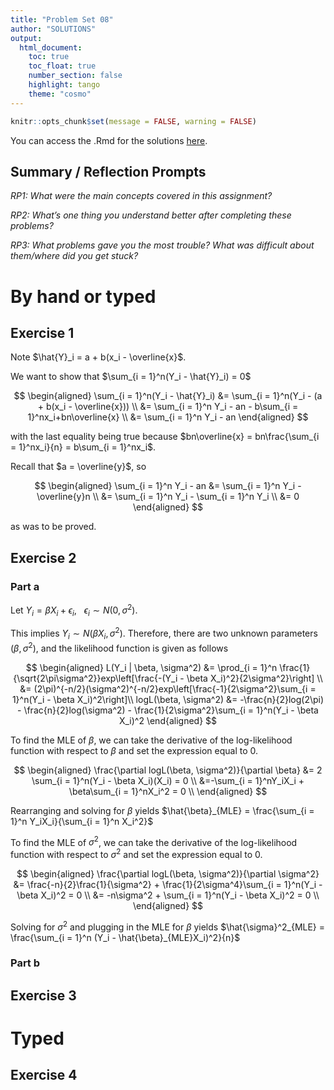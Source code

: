 ```yaml
---
title: "Problem Set 08"
author: "SOLUTIONS"
output: 
  html_document:
    toc: true
    toc_float: true
    number_section: false
    highlight: tango
    theme: "cosmo"
---
```


```r
knitr::opts_chunk$set(message = FALSE, warning = FALSE)
```

You can access the .Rmd for the solutions [here](https://github.com/kgfitzgerald/APU_MATH_362/blob/main/PROBLEM_SETS/SOLUTIONS/PS-08-SOLUTIONS.Rmd).

## Summary / Reflection Prompts

*RP1: What were the main concepts covered in this assignment?*


*RP2: What's one thing you understand better after completing these problems?*


*RP3: What problems gave you the most trouble? What was difficult about them/where did you get stuck?*

# By hand or typed

## Exercise 1

Note $\hat{Y}_i = a + b(x_i - \overline{x}$. 

We want to show that $\sum_{i = 1}^n(Y_i - \hat{Y}_i) = 0$

$$
\begin{aligned}
\sum_{i = 1}^n(Y_i - \hat{Y}_i) &= \sum_{i = 1}^n(Y_i - (a + b(x_i - \overline{x})) \\
&= \sum_{i = 1}^n Y_i - an - b\sum_{i = 1}^nx_i+bn\overline{x} \\
&= \sum_{i = 1}^n Y_i - an
\end{aligned}
$$

with the last equality being true because $bn\overline{x} = bn\frac{\sum_{i = 1}^nx_i}{n} = b\sum_{i = 1}^nx_i$.

Recall that $a = \overline{y}$, so 

$$
\begin{aligned}
\sum_{i = 1}^n Y_i - an &= \sum_{i = 1}^n Y_i - \overline{y}n \\
&= \sum_{i = 1}^n Y_i - \sum_{i = 1}^n Y_i \\
&= 0
\end{aligned}
$$

as was to be proved.



## Exercise 2

### Part a

Let $Y_i = \beta X_i + \epsilon_i, \ \ \ \epsilon_i \sim N(0, \sigma^2)$.

This implies $Y_i \sim N(\beta X_i, \sigma^2)$. Therefore, there are two unknown parameters ($\beta, \sigma^2$), and the likelihood function is given as follows

$$
\begin{aligned}
L(Y_i | \beta, \sigma^2) &= \prod_{i = 1}^n \frac{1}{\sqrt{2\pi\sigma^2}}exp\left[\frac{-(Y_i - \beta X_i)^2}{2\sigma^2}\right] \\
&= (2\pi)^{-n/2}(\sigma^2)^{-n/2}exp\left[\frac{-1}{2\sigma^2}\sum_{i = 1}^n(Y_i - \beta X_i)^2\right]\\
logL(\beta, \sigma^2) &= -\frac{n}{2}log(2\pi) - \frac{n}{2}log(\sigma^2) - \frac{1}{2\sigma^2}\sum_{i = 1}^n(Y_i - \beta X_i)^2
\end{aligned}
$$

To find the MLE of $\beta$, we can take the derivative of the log-likelihood function with respect to $\beta$ and set the expression equal to 0. 


$$
\begin{aligned}
\frac{\partial logL(\beta, \sigma^2)}{\partial \beta} &= 2 \sum_{i = 1}^n(Y_i - \beta X_i)(X_i) = 0 \\
&=-\sum_{i = 1}^nY_iX_i + \beta\sum_{i = 1}^nX_i^2 = 0 \\
\end{aligned}
$$

Rearranging and solving for $\beta$ yields $\hat{\beta}_{MLE} = \frac{\sum_{i = 1}^n Y_iX_i}{\sum_{i = 1}^n X_i^2}$

To find the MLE of $\sigma^2$, we can take the derivative of the log-likelihood function with respect to $\sigma^2$ and set the expression equal to 0. 


$$
\begin{aligned}
\frac{\partial logL(\beta, \sigma^2)}{\partial \sigma^2} &= \frac{-n}{2}\frac{1}{\sigma^2} + \frac{1}{2\sigma^4}\sum_{i = 1}^n(Y_i - \beta X_i)^2 = 0 \\
&= -n\sigma^2 + \sum_{i = 1}^n(Y_i - \beta X_i)^2 = 0 \\
\end{aligned}
$$

Solving for $\sigma^2$ and plugging in the MLE for $\beta$ yields $\hat{\sigma}^2_{MLE} = \frac{\sum_{i = 1}^n (Y_i - \hat{\beta}_{MLE}X_i)^2}{n}$

### Part b



## Exercise 3

# Typed

## Exercise 4



